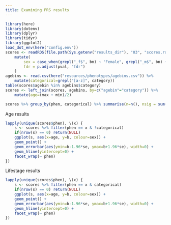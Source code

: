 ```yaml
---
title: Examining PRS results
---
```


```r
library(here)
library(dotenv)
library(dplyr)
library(tidyr)
library(ggplot2)
load_dot_env(here("config.env"))
scores <- readRDS(file.path(Sys.getenv("results_dir"), "03", "scores.rds")) %>%
    mutate(
        sex = case_when(grepl("_f$", bn) ~ "Female", grepl("_m$", bn) ~ "Male", grepl("_both$", bn) ~ "Both"),
        fdr = p.adjust(pval, "fdr")
    )
agebins <- read.csv(here("resources/phenotypes/agebins.csv")) %>%
    mutate(categorical=grepl("[a-z]", category))
table(scores$agebin %in% agebins$category)
scores <- left_join(scores, agebins, by=c("agebin"="category")) %>%
    mutate(age=(max + min)/2)
```


```r
scores %>% group_by(phen, categorical) %>% summarise(n=n(), nsig = sum(fdr < 0.05), propsig=nsig/n)
```

Age results

```r
lapply(unique(scores$phen), \(x) {
    s <- scores %>% filter(phen == x & !categorical)
    if(nrow(s) == 0) return(NULL)
    ggplot(s, aes(x=age, y=b, colour=sex)) +
    geom_point() +
    geom_errorbar(aes(ymin=b-1.96*se, ymax=b+1.96*se), width=0) +
    geom_hline(yintercept=0) +
    facet_wrap(~ phen)
})
```

Lifestage results

```r
lapply(unique(scores$phen), \(x) {
    s <- scores %>% filter(phen == x & categorical)
    if(nrow(s) == 0) return(NULL)
    ggplot(s, aes(x=age, y=b, colour=sex)) +
    geom_point() +
    geom_errorbar(aes(ymin=b-1.96*se, ymax=b+1.96*se), width=0) +
    geom_hline(yintercept=0) +
    facet_wrap(~ phen)
})
```
